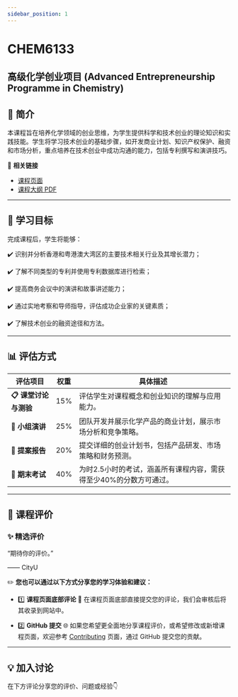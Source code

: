 ```yaml
---
sidebar_position: 1
---
```


# CHEM6133
## 高级化学创业项目 (Advanced Entrepreneurship Programme in Chemistry)

## **📘 简介**
本课程旨在培养化学领域的创业思维，为学生提供科学和技术创业的理论知识和实践技能。学生将学习技术创业的基础步骤，如开发商业计划、知识产权保护、融资和市场分析，重点培养在技术创业中成功沟通的能力，包括专利撰写和演讲技巧。

🔗 **相关链接**
- [课程页面](https://www.cityu.edu.hk/catalogue/pg/202425/course/CHEM6133.htm)
- [课程大纲 PDF](https://www.cityu.edu.hk/catalogue/pg/202425/course/CHEM6133.pdf)

---

## **🎯 学习目标**

完成课程后，学生将能够：

✔️ 识别并分析香港和粤港澳大湾区的主要技术相关行业及其增长潜力；

✔️ 了解不同类型的专利并使用专利数据库进行检索；

✔️ 提高商务会议中的演讲和故事讲述能力；

✔️ 通过实地考察和导师指导，评估成功企业家的关键素质；

✔️ 了解技术创业的融资途径和方法。

---

## **📊 评估方式**

| **评估项目**              | **权重** | **具体描述**                                                                                       |
|--------------------------|---------|---------------------------------------------------------------------------------------------------|
| **📋 课堂讨论与测验**       | 15%      | 评估学生对课程概念和创业知识的理解与应用能力。                                                       |
| **📂 小组演讲**           | 25%      | 团队开发并展示化学产品的商业计划，展示市场分析和竞争策略。                                               |
| **📂 提案报告**           | 20%      | 提交详细的创业计划书，包括产品研发、市场策略和财务预测。                                                |
| **📝 期末考试**           | 40%      | 为时2.5小时的考试，涵盖所有课程内容，需获得至少40%的分数方可通过。                                         |

---

## **💬 课程评价**

### ✨ **精选评价**
<div className={commentStyles.commentBox}>
    <p className={commentStyles.commentText}>
        “期待你的评价。”
    </p>
    <p className={commentStyles.commentAuthor}>—— CityU</p>
</div>

✏️ **您也可以通过以下方式分享您的学习体验和建议：**

- 1️⃣ **课程页面底部评论**
💬 在课程页面底部直接提交您的评论，我们会审核后将其收录到网站中。

- 2️⃣ **GitHub 提交**
🌐 如果您希望更全面地分享课程评价，或希望修改或新增课程页面，欢迎参考 [Contributing](/contributing) 页面，通过 GitHub 提交您的贡献。

---

## **💡 加入讨论**

在下方评论分享您的评价、问题或经验👇
<Utterances />